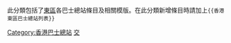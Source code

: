 此分類包括了[[東區_(香港)|東區]]各巴士總站條目及相關模版。在此分類新增條目時請加上<code><nowiki>{{香港東區巴士總站列表}}</nowiki></code>
[[Category:香港巴士總站|Category:香港巴士總站]]
[[Category:東區_(香港)|交]]